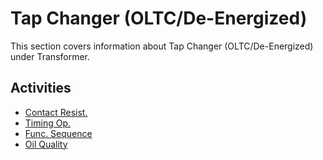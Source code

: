# Tap Changer (OLTC/De-Energized)

This section covers information about Tap Changer (OLTC/De-Energized) under Transformer.

## Activities

- [Contact Resist.](/docs/transformer/tap-changer-oltcde-energized/contact-resist)
- [Timing Op.](/docs/transformer/tap-changer-oltcde-energized/timing-op)
- [Func. Sequence](/docs/transformer/tap-changer-oltcde-energized/func-sequence)
- [Oil Quality](/docs/transformer/tap-changer-oltcde-energized/oil-quality)
